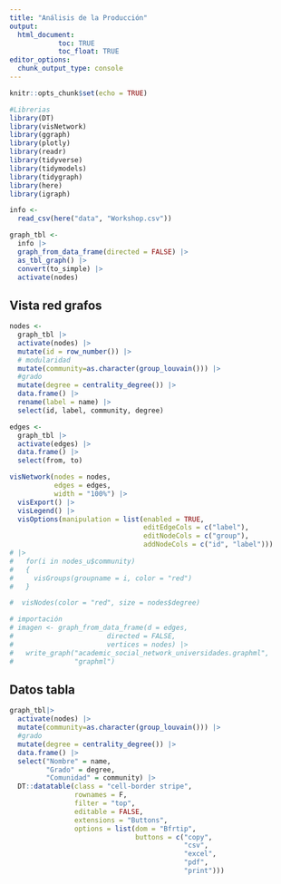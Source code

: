 ```yaml
---
title: "Análisis de la Producción"
output: 
  html_document:
            toc: TRUE
            toc_float: TRUE
editor_options: 
  chunk_output_type: console
---
```


```r
knitr::opts_chunk$set(echo = TRUE)
```

```r
#Librerias
library(DT)
library(visNetwork)
library(ggraph)
library(plotly)
library(readr)
library(tidyverse)
library(tidymodels)
library(tidygraph)
library(here)
library(igraph)
```

```r
info <- 
  read_csv(here("data", "Workshop.csv"))

graph_tbl <- 
  info |> 
  graph_from_data_frame(directed = FALSE) |> 
  as_tbl_graph() |> 
  convert(to_simple) |> 
  activate(nodes)
```

## Vista red grafos

```r
nodes <- 
  graph_tbl |> 
  activate(nodes) |>
  mutate(id = row_number()) |>
  # modularidad
  mutate(community=as.character(group_louvain())) |>
  #grado
  mutate(degree = centrality_degree()) |>
  data.frame() |> 
  rename(label = name) |> 
  select(id, label, community, degree) 

edges <- 
  graph_tbl |> 
  activate(edges) |> 
  data.frame() |> 
  select(from, to)

visNetwork(nodes = nodes, 
           edges = edges, 
           width = "100%") |> 
  visExport() |> 
  visLegend() |> 
  visOptions(manipulation = list(enabled = TRUE, 
                                 editEdgeCols = c("label"), 
                                 editNodeCols = c("group"), 
                                 addNodeCols = c("id", "label")))
# |>
#   for(i in nodes_u$community)
#   {
#     visGroups(groupname = i, color = "red")
#   }

#  visNodes(color = "red", size = nodes$degree)
```

```r
# importación
# imagen <- graph_from_data_frame(d = edges,
#                       directed = FALSE,
#                       vertices = nodes) |>
#   write_graph("academic_social_network_universidades.graphml",
#               "graphml")
```

## Datos tabla

```r
graph_tbl|> 
  activate(nodes) |>
  mutate(community=as.character(group_louvain())) |>
  #grado
  mutate(degree = centrality_degree()) |>
  data.frame() |> 
  select("Nombre" = name,
         "Grado" = degree,
         "Comunidad" = community) |>
  DT::datatable(class = "cell-border stripe", 
                rownames = F, 
                filter = "top", 
                editable = FALSE, 
                extensions = "Buttons", 
                options = list(dom = "Bfrtip",
                               buttons = c("copy",
                                           "csv",
                                           "excel", 
                                           "pdf", 
                                           "print")))
```

